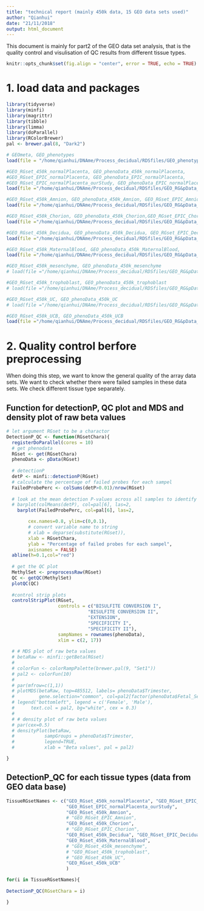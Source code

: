 ```yaml
---
title: "technical report (mainly 450k data, 15 GEO data sets used)"
author: "Qianhui"
date: "21/11/2018"
output: html_document
---
```


This document is mainly for part2 of the GEO data set analysis, that is the quality control and visulisation of QC results from different tissue types.


```r
knitr::opts_chunk$set(fig.align = "center", error = TRUE, echo = TRUE) # fig.width = 7, 
```


# 1. load data and packages
```r

library(tidyverse)
library(minfi)
library(magrittr)
library(tibble)
library(limma)
library(doParallel)
library(RColorBrewer)
pal <- brewer.pal(8, "Dark2")

# GEOmeta, GEO_phenotypes
load(file = "/home/qianhui/DNAme/Process_decidual/RDSfiles/GEO_phenotypes_add10.RData")

#GEO_RGset_450k_normalPlacenta, GEO_phenoData_450k_normalPlacenta, 
#GEO_RGset_EPIC_normalPlacenta, GEO_phenoData_EPIC_normalPlacenta, 
#GEO_RGset_EPIC_normalPlacenta_ourStudy, GEO_phenoData_EPIC_normalPlacenta_ourStudy
load(file ="/home/qianhui/DNAme/Process_decidual/RDSfiles/GEO_RG&pData_normalPlacenta.RData")

#GEO_RGset_450k_Amnion, GEO_phenoData_450k_Amnion, GEO_RGset_EPIC_Amnion, GEO_phenoData_EPIC_Amnion
load(file ="/home/qianhui/DNAme/Process_decidual/RDSfiles/GEO_RG&pData_normalAmnion.RData")

#GEO_RGset_450k_Chorion, GEO_phenoData_450k_Chorion,GEO_RGset_EPIC_Chorion, GEO_phenoData_EPIC_Chorion
load(file ="/home/qianhui/DNAme/Process_decidual/RDSfiles/GEO_RG&pData_normalChorion.RData")

#GEO_RGset_450k_Decidua, GEO_phenoData_450k_Decidua, GEO_RGset_EPIC_Decidua, GEO_phenoData_EPIC_Decidua, 
load(file ="/home/qianhui/DNAme/Process_decidual/RDSfiles/GEO_RG&pData_normalDecidua.RData")

#GEO_RGset_450k_MaternalBlood, GEO_phenoData_450k_MaternalBlood, 
load(file ="/home/qianhui/DNAme/Process_decidual/RDSfiles/GEO_RG&pData_normalMaternalBlood.RData")

#GEO_RGset_450k_mesenchyme, GEO_phenoData_450k_mesenchyme
# load(file ="/home/qianhui/DNAme/Process_decidual/RDSfiles/GEO_RG&pData_normalPlacentalMesenchyme.RData")

#GEO_RGset_450k_trophoblast, GEO_phenoData_450k_trophoblast
# load(file ="/home/qianhui/DNAme/Process_decidual/RDSfiles/GEO_RG&pData_normalPlacentalTrophoblast.RData")

#GEO_RGset_450k_UC, GEO_phenoData_450k_UC
# load(file ="/home/qianhui/DNAme/Process_decidual/RDSfiles/GEO_RG&pData_normalUmbilicalCord.RData")

#GEO_RGset_450k_UCB, GEO_phenoData_450k_UCB
load(file ="/home/qianhui/DNAme/Process_decidual/RDSfiles/GEO_RG&pData_normalUmbilicalCordBlood.RData")

```


# 2. Quality control berfore preprocessing

When doing this step, we want to know the general quality of the array data sets. We want to check whether there were failed samples in these data sets. We check different tissue type separately.

## Function for detectionP, QC plot and MDS and density plot of raw beta values
```r
# let argument RGset to be a charactor
DetectionP_QC <- function(RGsetChara){
  registerDoParallel(cores = 10)
  # get phenodata
  RGset <- get(RGsetChara)
  phenoData <- pData(RGset)
  
  # detectionP
  detP <- minfi::detectionP(RGset)
  # calculate the percentage of failed probes for each sampel
  FailedProbePerc <- colSums(detP>0.01)/nrow(RGset) 
  
  # look at the mean detection P-values across all samples to identify any failed samples
  # barplot(colMeans(detP), col=pal[6], las=2,
    barplot(FailedProbePerc, col=pal[6], las=2,

        cex.names=0.8, ylim=c(0,0.1),
        # convert variable name to string
        # xlab = deparse(substitute(RGset)), 
        xlab = RGsetChara, 
        ylab = "Percentage of failed probes for each sampel",
        axisnames = FALSE)
  abline(h=0.1,col="red")
  
  # get the QC plot
  MethylSet <- preprocessRaw(RGset)
  QC <- getQC(MethylSet) 
  plotQC(QC)
  
  #control strip plots
  controlStripPlot(RGset,
                   controls = c("BISULFITE CONVERSION I",
                              "BISULFITE CONVERSION II",
                              "EXTENSION",
                              "SPECIFICITY I",
                              "SPECIFICITY II"),
                   sampNames = rownames(phenoData),
                   xlim = c(2, 17))
  
  # # MDS plot of raw beta values
  # betaRaw <- minfi::getBeta(RGset)
  # 
  # colorFun <- colorRampPalette(brewer.pal(9, "Set1"))
  # pal2 <- colorFun(10)
  # 
  # par(mfrow=c(1,1))
  # plotMDS(betaRaw, top=485512, labels= phenoData$Trimester,       
  #         gene.selection="common", col=pal2[factor(phenoData$Fetal_Sex, levels = c('Female', 'Male'))])
  # legend("bottomleft", legend = c('Female', 'Male'), 
  #      text.col = pal2, bg="white", cex = 0.3)
  # 
  # # density plot of raw beta values
  # par(cex=0.5)
  # densityPlot(betaRaw,
  #           sampGroups = phenoData$Trimester,
  #           legend=TRUE,
  #           xlab = "Beta values", pal = pal2)

}


```


## DetectionP_QC for each tissue types (data from GEO data base)
```r

TissueRGsetNames <- c("GEO_RGset_450k_normalPlacenta", "GEO_RGset_EPIC_normalPlacenta",
                      "GEO_RGset_EPIC_normalPlacenta_ourStudy",
                      "GEO_RGset_450k_Amnion", 
                      # "GEO_RGset_EPIC_Amnion",
                      "GEO_RGset_450k_Chorion", 
                      # "GEO_RGset_EPIC_Chorion",
                      "GEO_RGset_450k_Decidua", "GEO_RGset_EPIC_Decidua",
                      "GEO_RGset_450k_MaternalBlood", 
                      # "GEO_RGset_450k_mesenchyme",
                      # "GEO_RGset_450k_trophoblast", 
                      # "GEO_RGset_450k_UC", 
                      "GEO_RGset_450k_UCB"
                      )

for(i in TissueRGsetNames){
  
DetectionP_QC(RGsetChara = i)

}

```



